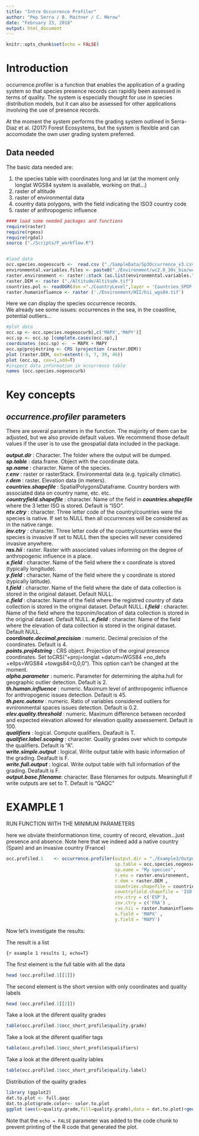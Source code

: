 ```yaml
---
title: "Intro Occurrence Profiler"
author: "Pep Serra / B. Maitner / C. Merow"
date: "February 23, 2018"
output: html_document
---
```


```r
knitr::opts_chunk$set(echo = FALSE)
```

# Introduction

occurrence.profiler is a function that enables the application of a grading system so that species presence records can rapidily been assessed in terms of quality. The system is especially thought for use in species distribution models, but it can also be assessed for other applications involving the use of presence records.   

At the moment the system performs the grading system outlined in Serra-Diaz et al. (2017) Forest Ecosystems, but the system is flexible and can accomodate the own user grading system preferred.   

## Data needed

The basic data needed are:  

1. the species table with coordinates long and lat (at the moment only longlat WGS84 system is available, working on that...)
2. raster of altitude
3. raster of environmental data
4. country data polygons, with the field indicating the ISO3 country code
5. raster of anthropogenic influence


```r
#### load some needed packages and functions
require(raster)
require(rgeos)
require(rgdal)
source ("./Scripts/F_workflow.R")


#load data
occ.species.nogeoscurb <-  read.csv ("./SampleData/Sp3Occurrence_v3.csv")
environmental.variables.files <- paste0("./Environment/wc2.0_30s_bio/wc2.0_bio_30s_" , c("01","05","06","12","13","14"), ".tif" )
raster.environement <- raster::stack (as.list(environmental.variables.files))
raster.DEM <- raster ("./Altitude/Altitude.tif")
countries.pol <- readOGR(dsn ="./CountryLevel",layer = 'Countries_SPDF')
raster.humaninfluence <- raster ('./Environment/HII/hii_wgs84.tif')

```

Here we can display the species occurrence records.  
We already see some issues: occurrences in the sea, in the coastline, potential outliers...

```r
#plot data
occ.sp <- occ.species.nogeoscurb[,c('MAPX','MAPY')]
occ.sp <- occ.sp [complete.cases(occ.sp),]
coordinates (occ.sp) <-  ~ MAPX + MAPY
occ.sp@proj4string <- CRS (projection (raster.DEM))
plot (raster.DEM, ext=extent(-5, 7, 39, 46))
plot (occ.sp, cex=1,add=T)
#inspect data information in occurrence table
names (occ.species.nogeoscurb)
```

# Key concepts

## *occurrence.profiler* parameters

There are several parameters in the function. The majority of them can be adjusted, but we also provide default values. We recommend those default values if the user is to use the geospatial data included in the package.  

**_output.dir_** :  Character. The folder where the output will be dumped.  
**_sp.table_** : data.frame. Object with the coordinate data.   
**_sp.name_** : character. Name of the species.   
**_r.env_** : raster or rasterStack. Environmental data (e.g. typically climatic).  
**_r.dem_** : raster. Elevation data (in meters).  
**_countries.shapefile_** : SpatialPolygonsDataframe. Country borders with associated data on country name, etc. etc.   
**_countryfield.shapefile_** : character. Name of the field in **_countries.shapefile_** where the 3 letter ISO is stored. Default is "ISO".  
**_ntv.ctry_** : character. Three letter code of the country/countries were the species is native. If set to NULL then all occurrences will be considered as in the native range.  
**_inv.ctry_** : character. Three letter code of the country/countries were the species is invasive If set to NULL then the species will never considered invasive anywhere.  
**_ras.hii_** : raster. Raster with associated values informing on the degree of anthropogenic influence in a place.  
**_x.field_** : character. Name of the field where the x coordinate is stored (typically longitude).  
**_y.field_** : character. Name of the field where the y coordinate is stored (typically latitude).  
**_t.field_** : character. Name of the field where the date of data collection is stored in the original dataset. Default NULL.  
**_c.field_** : character. Name of the field where the registred country of data collection is stored in the original dataset. Default NULL.
**_l.field_** : character. Name of the field where the toponim/location of data collection is stored in the original dataset. Default NULL. 
**_e.field_** : character. Name of the field where the elevation of data collection is stored in the original dataset. Default NULL.  
**_coordinate.decimal.precision_** : numeric. Decimal precision of the coordinates. Default is 4.  
**_points.proj4string_** : CRS object. Projection of the orginal presence coordinates. Set toCRS("+proj=longlat +datum=WGS84 +no_defs +ellps=WGS84 +towgs84=0,0,0"). This option can't be changed at the moment.  
**_alpha.parameter_** : numeric. Parameter for determining the alpha.hull for geographic outlier detection. Default is 2.  
**_th.human.influence_** : numeric. Maximum level of anthropogenic influence for anthropogenic issues detection. Default is 45.  
**_th.perc.outenv_** : numeric. Ratio of variables considered outliers for evnironmental spaces issues detection. Default is 0.2.  
**_elev.quality.threshold_** : numeric. Maximum difference between recorded and expected elevation allowed for elevation quality assessement. Default is 100.   
**_qualifiers_** : logical. Compute qualifiers. Deafault is T.  
**_qualifier.label.scoping_** : character. Quality grades over which to compute the qualifiers. Default is "A".  
**_write.simple.output_** : logical. Write output table with basic information of the grading. Deafault is F.  
**_write.full.output_** : logical. Write output table with full information of the grading. Deafault is F.  
**_output.base.filename_**: character. Base filenames for outputs. Meaningfull if write outputs are set to T. Default is "QAQC"  



# EXAMPLE 1
RUN FUNCTION WITH THE MINIMUM PARAMETERS

here we obviate theinformationon time, country of record, elevation...just presence and absence.
Note here that we indeed add a native country (Spain) and an invasive country (France)


```r
occ.profiled.1    <- occurrence.profiler(output.dir = "./Example3/Output4",
                                         sp.table = occ.species.nogeoscurb,
                                         sp.name = "My species",
                                         r.env = raster.environement,
                                         r.dem = raster.DEM ,
                                         countries.shapefile = countries.pol,
                                         countryfield.shapefile = 'ISO',
                                         ntv.ctry = c('ESP'),
                                         inv.ctry = c('FRA') ,
                                         ras.hii = raster.humaninfluence,
                                         x.field = 'MAPX' ,
                                         y.field = 'MAPY')
```


Now let's investigate the results:

The result is a list 


```{r example 1 results 1, echo=T}```

The first element is the full table with all the data
```r
head (occ.profiled.1[[1]])
```

The second element is the short version with only coordinates and quality labels
```r
head (occ.profiled.1[[2]])
```

Take a look at the diferent quality grades
```r
table(occ.profiled.1$occ_short_profile$quality.grade)
```

Take a look at the diferent qualifier tags
```r
table(occ.profiled.1$occ_short_profile$qualifiers)
```

Take a look at the diferent quality lables
```r
table(occ.profiled.1$occ_short_profile$quality.label)
```

Distribution of the quality grades
```r
library (ggplot2)
dat.to.plot <- full.qaqc
dat.to.plot$grade.color<- color.to.plot
ggplot (aes(x=quality.grade,fill=quality.grade),data = dat.to.plot)+geom_bar() + ggtitle('Example 1')
```


Note that the `echo = FALSE` parameter was added to the code chunk to prevent printing of the R code that generated the plot.
